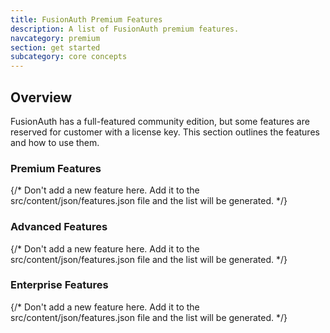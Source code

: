 ```yaml
---
title: FusionAuth Premium Features
description: A list of FusionAuth premium features.
navcategory: premium
section: get started
subcategory: core concepts
---
```


## Overview

FusionAuth has a full-featured community edition, but some features are reserved for customer with a license key. This section outlines the features and how to use them.

### Premium Features

{/*  Don't add a new feature here. Add it to the src/content/json/features.json file and the list will be generated. */}
<Features edition="premium" />

### Advanced Features

{/*  Don't add a new feature here. Add it to the src/content/json/features.json file and the list will be generated. */}
<Features edition="advanced" />

### Enterprise Features

{/*  Don't add a new feature here. Add it to the src/content/json/features.json file and the list will be generated. */}
<Features edition="enterprise" />

